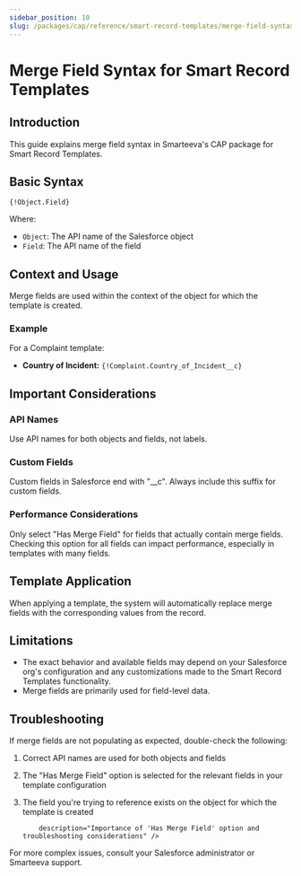 ```yaml
---
sidebar_position: 10
slug: /packages/cap/reference/smart-record-templates/merge-field-syntax
---
```



# Merge Field Syntax for Smart Record Templates



## Introduction

This guide explains merge field syntax in Smarteeva's CAP package for Smart Record Templates.

## Basic Syntax

```
{!Object.Field}
```

Where:
* `Object`: The API name of the Salesforce object
* `Field`: The API name of the field



## Context and Usage

Merge fields are used within the context of the object for which the template is created.



### Example

For a Complaint template:
* **Country of Incident:** `{!Complaint.Country_of_Incident__c}`



## Important Considerations

### API Names

Use API names for both objects and fields, not labels.



### Custom Fields

Custom fields in Salesforce end with "__c". Always include this suffix for custom fields.



### Performance Considerations

Only select "Has Merge Field" for fields that actually contain merge fields. Checking this option for all fields can impact performance, especially in templates with many fields.



## Template Application

When applying a template, the system will automatically replace merge fields with the corresponding values from the record.



## Limitations

- The exact behavior and available fields may depend on your Salesforce org's configuration and any customizations made to the Smart Record Templates functionality.
- Merge fields are primarily used for field-level data.



## Troubleshooting

If merge fields are not populating as expected, double-check the following:
1. Correct API names are used for both objects and fields
2. The "Has Merge Field" option is selected for the relevant fields in your template configuration
3. The field you're trying to reference exists on the object for which the template is created


           description="Importance of 'Has Merge Field' option and troubleshooting considerations" />

For more complex issues, consult your Salesforce administrator or Smarteeva support.
